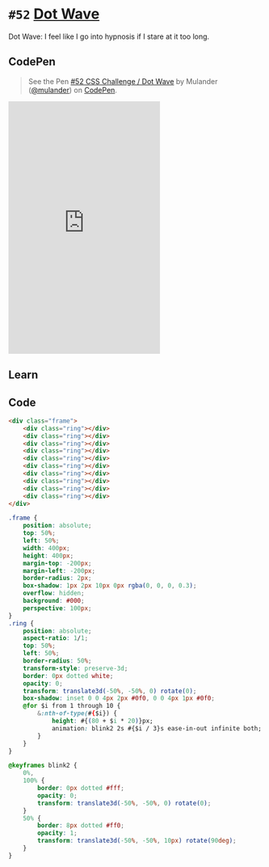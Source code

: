 
<Meta />

# `#52` [Dot Wave](https://100dayscss.com/days/52/)

Dot Wave: I feel like I go into hypnosis if I stare at it too long.

## CodePen

> See the Pen [#52 CSS Challenge / Dot Wave](https://codepen.io/mulander/pen/XWopBdX)
by Mulander ([@mulander](https://codepen.io/mulander))
on [CodePen](https://codepen.io).

<iframe
  height="500"
  className="w-full my-10 bg-gray-200"
  scrolling="no"
  title="#52 CSS Challenge / Dot Wave"
  src="https://codepen.io/mulander/embed/XWopBdX?default-tab=html%2Cresult"
  frameBorder="no"
  loading="lazy"
  allowtransparency="true"
  allowFullScreen={true}
>

</iframe>

## Learn

## Code

```html
<div class="frame">
	<div class="ring"></div>
	<div class="ring"></div>
	<div class="ring"></div>
	<div class="ring"></div>
	<div class="ring"></div>
	<div class="ring"></div>
	<div class="ring"></div>
	<div class="ring"></div>
	<div class="ring"></div>
	<div class="ring"></div>
</div>
```

```css
.frame {
	position: absolute;
	top: 50%;
	left: 50%;
	width: 400px;
	height: 400px;
	margin-top: -200px;
	margin-left: -200px;
	border-radius: 2px;
	box-shadow: 1px 2px 10px 0px rgba(0, 0, 0, 0.3);
	overflow: hidden;
	background: #000;
	perspective: 100px;
}
.ring {
	position: absolute;
	aspect-ratio: 1/1;
	top: 50%;
	left: 50%;
	border-radius: 50%;
	transform-style: preserve-3d;
	border: 0px dotted white;
	opacity: 0;
	transform: translate3d(-50%, -50%, 0) rotate(0);
	box-shadow: inset 0 0 4px 2px #0f0, 0 0 4px 1px #0f0;
	@for $i from 1 through 10 {
		&:nth-of-type(#{$i}) {
			height: #{(80 + $i * 20)}px;
			animation: blink2 2s #{$i / 3}s ease-in-out infinite both;
		}
	}
}

@keyframes blink2 {
	0%,
	100% {
		border: 0px dotted #fff;
		opacity: 0;
		transform: translate3d(-50%, -50%, 0) rotate(0);
	}
	50% {
		border: 8px dotted #ff0;
		opacity: 1;
		transform: translate3d(-50%, -50%, 10px) rotate(90deg);
	}
}
```